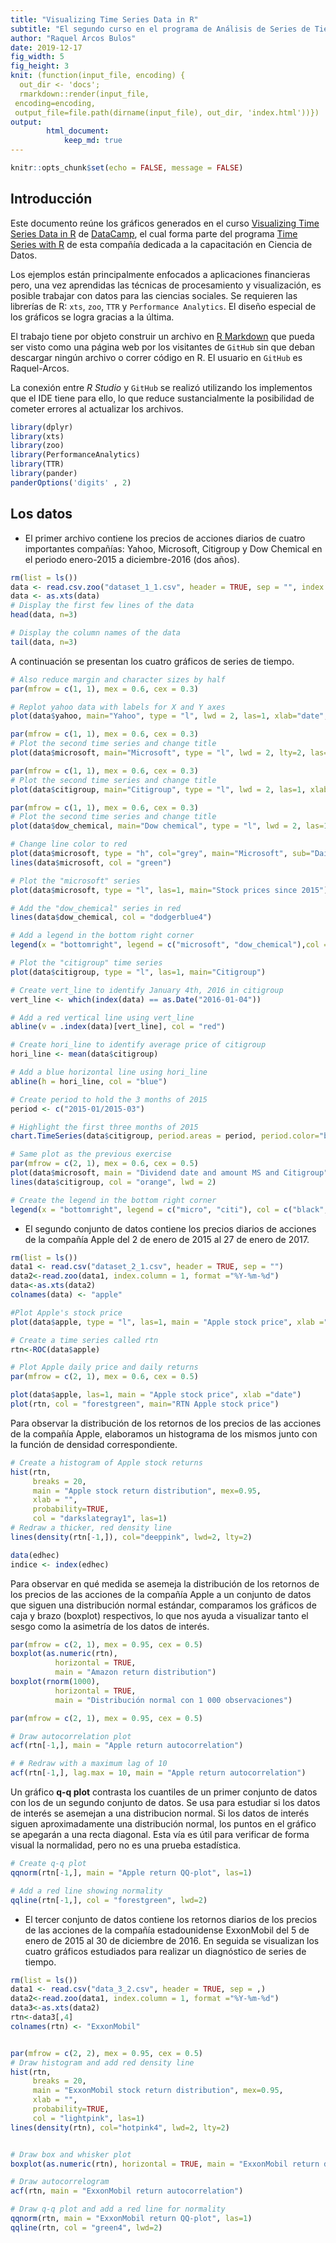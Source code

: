 ```yaml
---
title: "Visualizing Time Series Data in R"
subtitle: "El segundo curso en el programa de Análisis de Series de Tiempo de DataCamp"
author: "Raquel Arcos Bulos"
date: 2019-12-17
fig_width: 5
fig_height: 3
knit: (function(input_file, encoding) {
  out_dir <- 'docs';
  rmarkdown::render(input_file,
 encoding=encoding,
 output_file=file.path(dirname(input_file), out_dir, 'index.html'))})
output: 
        html_document:
            keep_md: true
---
```


```r
knitr::opts_chunk$set(echo = FALSE, message = FALSE)
```

## Introducción

Este documento reúne los gráficos generados en el curso [Visualizing Time Series Data in R](https://www.datacamp.com/courses/visualizing-time-series-data-in-r) de [DataCamp](https://www.datacamp.com/), el cual forma parte del programa [Time Series with R](https://www.datacamp.com/tracks/time-series-with-r) de esta compañía dedicada a la capacitación en Ciencia de Datos. 

Los ejemplos están principalmente enfocados a aplicaciones financieras pero, una vez aprendidas las técnicas de procesamiento y visualización, es posible trabajar con datos para las ciencias sociales. Se requieren las librerías de R: `xts`, `zoo`, `TTR` y `Performance Analytics`. El diseño especial de los gráficos se logra gracias a la última.

El trabajo tiene por objeto construir un archivo en [R Markdown](https://rmarkdown.rstudio.com/index.html) que pueda ser visto como una página web por los visitantes de `GitHub` sin que deban descargar ningún archivo o correr código en R. El usuario en `GitHub` es Raquel-Arcos.

La conexión entre _R Studio_ y `GitHub` se realizó utilizando los implementos que el IDE tiene para ello, lo que reduce sustancialmente la posibilidad de cometer errores al actualizar los archivos.

```r
library(dplyr)
library(xts)
library(zoo)
library(PerformanceAnalytics)
library(TTR)
library(pander)
panderOptions('digits' , 2) 
```

## Los datos
+ El primer archivo contiene los precios de acciones diarios de cuatro importantes compañías: Yahoo, Microsoft, Citigroup y Dow Chemical en el periodo enero-2015 a diciembre-2016 (dos años). 

```r
rm(list = ls())
data <- read.csv.zoo("dataset_1_1.csv", header = TRUE, sep = "", index.column=1, format="%Y-%m-%d")
data <- as.xts(data)
# Display the first few lines of the data
head(data, n=3)

# Display the column names of the data
tail(data, n=3)
```

A continuación se presentan los cuatro gráficos de series de tiempo. 
```r
# Also reduce margin and character sizes by half
par(mfrow = c(1, 1), mex = 0.6, cex = 0.3)

# Replot yahoo data with labels for X and Y axes
plot(data$yahoo, main="Yahoo", type = "l", lwd = 2, las=1, xlab="date", ylab="price", col="dodgerblue4")
```

```r
par(mfrow = c(1, 1), mex = 0.6, cex = 0.3)
# Plot the second time series and change title
plot(data$microsoft, main="Microsoft", type = "l", lwd = 2, lty=2, las=1, xlab="date", ylab="price", col="darkgreen")
```

```r
par(mfrow = c(1, 1), mex = 0.6, cex = 0.3)
# Plot the second time series and change title
plot(data$citigroup, main="Citigroup", type = "l", lwd = 2, las=1, xlab="date", ylab="price", col="darkorange")
```

```r
par(mfrow = c(1, 1), mex = 0.6, cex = 0.3)
# Plot the second time series and change title
plot(data$dow_chemical, main="Dow chemical", type = "l", lwd = 2, las=1, xlab="date", ylab="price", col="darkmagenta")
```


```r
# Change line color to red
plot(data$microsoft, type = "h", col="grey", main="Microsoft", sub="Daily closing price since 2015", las=1, xlab="date", ylab="price")
lines(data$microsoft, col = "green")
```


```r
# Plot the "microsoft" series
plot(data$microsoft, type = "l", las=1, main="Stock prices since 2015")

# Add the "dow_chemical" series in red
lines(data$dow_chemical, col = "dodgerblue4")

# Add a legend in the bottom right corner
legend(x = "bottomright", legend = c("microsoft", "dow_chemical"),col = c("black", "red"), lty = c(1, 1)) 
```

```r
# Plot the "citigroup" time series
plot(data$citigroup, type = "l", las=1, main="Citigroup")

# Create vert_line to identify January 4th, 2016 in citigroup
vert_line <- which(index(data) == as.Date("2016-01-04"))

# Add a red vertical line using vert_line
abline(v = .index(data)[vert_line], col = "red")

# Create hori_line to identify average price of citigroup
hori_line <- mean(data$citigroup)

# Add a blue horizontal line using hori_line
abline(h = hori_line, col = "blue")
```

```r
# Create period to hold the 3 months of 2015
period <- c("2015-01/2015-03")

# Highlight the first three months of 2015 
chart.TimeSeries(data$citigroup, period.areas = period, period.color="blue", main="Citigroup")
```


```r
# Same plot as the previous exercise
par(mfrow = c(2, 1), mex = 0.6, cex = 0.5)
plot(data$microsoft, main = "Dividend date and amount MS and Citigroup", las=1, xlab = "date")
lines(data$citigroup, col = "orange", lwd = 2)

# Create the legend in the bottom right corner
legend(x = "bottomright", legend = c("micro", "citi"), col = c("black", "orange"), lty = c(1, 1))

```
+ El segundo conjunto de datos contiene los precios diarios de acciones de la compañía Apple del 2 de enero de 2015 al 27 de enero de 2017.
```r
rm(list = ls())
data1 <- read.csv("dataset_2_1.csv", header = TRUE, sep = "")
data2<-read.zoo(data1, index.column = 1, format ="%Y-%m-%d")
data<-as.xts(data2)
colnames(data) <- "apple"
```

```r
#Plot Apple's stock price 
plot(data$apple, type = "l", las=1, main = "Apple stock price", xlab ="date")
```

```r
# Create a time series called rtn
rtn<-ROC(data$apple)

# Plot Apple daily price and daily returns 
par(mfrow = c(2, 1), mex = 0.6, cex = 0.5)

plot(data$apple, las=1, main = "Apple stock price", xlab ="date")
plot(rtn, col = "forestgreen", main="RTN Apple stock price") 
```

Para observar la distribución de los retornos de los precios de las acciones de la compañía Apple, elaboramos un histograma de los mismos junto con la función de densidad correspondiente.

```r
# Create a histogram of Apple stock returns
hist(rtn,
     breaks = 20,
     main = "Apple stock return distribution", mex=0.95,
     xlab = "",
     probability=TRUE,
     col = "darkslategray1", las=1)
# Redraw a thicker, red density line
lines(density(rtn[-1,]), col="deeppink", lwd=2, lty=2)
```

```r
data(edhec)
indice <- index(edhec)
```
Para observar en qué medida se asemeja la distribución de los retornos de los precios de las acciones de la compañía Apple a un conjunto de datos que siguen una distribución normal estándar, comparamos los gráficos de caja y brazo (boxplot) respectivos, lo que nos ayuda a visualizar tanto el sesgo como la asimetría de los datos de interés.

```r
par(mfrow = c(2, 1), mex = 0.95, cex = 0.5)
boxplot(as.numeric(rtn),
          horizontal = TRUE,
          main = "Amazon return distribution")
boxplot(rnorm(1000),
          horizontal = TRUE,
          main = "Distribución normal con 1 000 observaciones")
```

```r
par(mfrow = c(2, 1), mex = 0.95, cex = 0.5)

# Draw autocorrelation plot
acf(rtn[-1,], main = "Apple return autocorrelation")

# # Redraw with a maximum lag of 10
acf(rtn[-1,], lag.max = 10, main = "Apple return autocorrelation")
```
Un gráfico **q-q plot** contrasta los cuantiles de un primer conjunto de datos con los de un segundo conjunto de datos. Se usa para estudiar si los datos de interés se asemejan a una distribucion normal. Si los datos de interés siguen aproximadamente una distribución normal, los puntos en el gráfico se apegarán a una recta diagonal. Esta vía es útil para verificar de forma visual la normalidad, pero no es una prueba estadística.

```r
# Create q-q plot
qqnorm(rtn[-1,], main = "Apple return QQ-plot", las=1)

# Add a red line showing normality
qqline(rtn[-1,], col = "forestgreen", lwd=2)
```
+ El tercer conjunto de datos contiene los retornos diarios de los precios de las acciones de la compañía estadounidense ExxonMobil del 5 de enero de 2015 al 30 de diciembre de 2016. En seguida se visualizan los cuatro gráficos estudiados para realizar un diagnóstico de series de tiempo. 

```r
rm(list = ls())
data1 <- read.csv("data_3_2.csv", header = TRUE, sep = ,)
data2<-read.zoo(data1, index.column = 1, format ="%Y-%m-%d")
data3<-as.xts(data2)
rtn<-data3[,4]
colnames(rtn) <- "ExxonMobil"


par(mfrow = c(2, 2), mex = 0.95, cex = 0.5)
# Draw histogram and add red density line
hist(rtn,
     breaks = 20,
     main = "ExxonMobil stock return distribution", mex=0.95,
     xlab = "",
     probability=TRUE,
     col = "lightpink", las=1)
lines(density(rtn), col="hotpink4", lwd=2, lty=2)


# Draw box and whisker plot
boxplot(as.numeric(rtn), horizontal = TRUE, main = "ExxonMobil return distribution")

# Draw autocorrelogram
acf(rtn, main = "ExxonMobil return autocorrelation")

# Draw q-q plot and add a red line for normality
qqnorm(rtn, main = "ExxonMobil return QQ-plot", las=1)
qqline(rtn, col = "green4", lwd=2)
```







